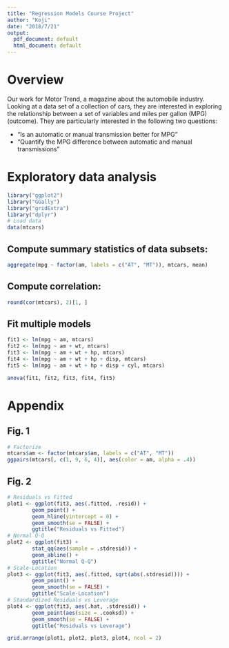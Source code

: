 ```yaml
---
title: "Regression Models Course Project"
author: "Koji"
date: "2018/7/21"
output:
  pdf_document: default
  html_document: default
---
```


# Overview

Our work for Motor Trend, a magazine about the automobile industry. Looking at a data set of a collection of cars, they are interested in exploring the relationship between a set of variables and miles per gallon (MPG) (outcome). They are particularly interested in the following two questions:

- “Is an automatic or manual transmission better for MPG”
- "Quantify the MPG difference between automatic and manual transmissions"

# Exploratory data analysis

```r
library("ggplot2")
library("GGally")
library("gridExtra")
library("dplyr")
# Load data
data(mtcars)
```


## Compute summary statistics of data subsets:

```r
aggregate(mpg ~ factor(am, labels = c("AT", "MT")), mtcars, mean)
```

## Compute correlation:

```r
round(cor(mtcars), 2)[1, ]
```

## Fit multiple models

```r
fit1 <- lm(mpg ~ am, mtcars)
fit2 <- lm(mpg ~ am + wt, mtcars)
fit3 <- lm(mpg ~ am + wt + hp, mtcars)
fit4 <- lm(mpg ~ am + wt + hp + disp, mtcars)
fit5 <- lm(mpg ~ am + wt + hp + disp + cyl, mtcars)
```

```r
anova(fit1, fit2, fit3, fit4, fit5)
```

# Appendix

## Fig. 1
```r
# Factorize
mtcars$am <- factor(mtcars$am, labels = c("AT", "MT"))
ggpairs(mtcars[, c(1, 9, 6, 4)], aes(color = am, alpha = .4))
```

## Fig. 2
```r
# Residuals vs Fitted
plot1 <- ggplot(fit3, aes(.fitted, .resid)) +
        geom_point() +
        geom_hline(yintercept = 0) +
        geom_smooth(se = FALSE) +
        ggtitle("Residuals vs Fitted")
# Normal Q-Q
plot2 <- ggplot(fit3) +
        stat_qq(aes(sample = .stdresid)) +
        geom_abline() +
        ggtitle("Normal Q-Q")
# Scale-Location
plot3 <- ggplot(fit3, aes(.fitted, sqrt(abs(.stdresid)))) +
        geom_point() +
        geom_smooth(se = FALSE) +
        ggtitle("Scale-Location")
# Standardized Residuals vs Leverage
plot4 <- ggplot(fit3, aes(.hat, .stdresid)) +
        geom_point(aes(size = .cooksd)) +
        geom_smooth(se = FALSE) +
        ggtitle("Residuals vs Leverage")

grid.arrange(plot1, plot2, plot3, plot4, ncol = 2)
```

